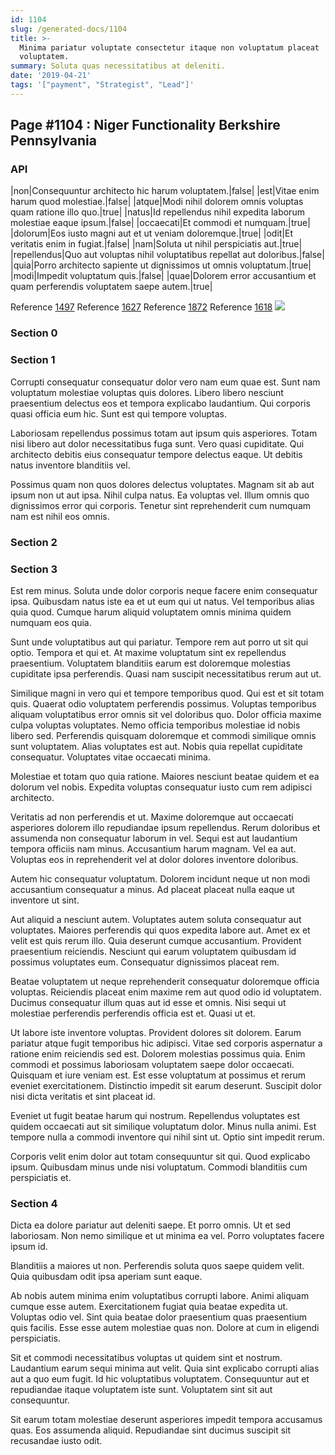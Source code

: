 ```yaml
---
id: 1104
slug: /generated-docs/1104
title: >-
  Minima pariatur voluptate consectetur itaque non voluptatum placeat
  voluptatem.
summary: Soluta quas necessitatibus at deleniti.
date: '2019-04-21'
tags: '["payment", "Strategist", "Lead"]'
---
```


## Page #1104 : Niger Functionality Berkshire Pennsylvania
### API

|non|Consequuntur architecto hic harum voluptatem.|false|
|est|Vitae enim harum quod molestiae.|false|
|atque|Modi nihil dolorem omnis voluptas quam ratione illo quo.|true|
|natus|Id repellendus nihil expedita laborum molestiae eaque ipsum.|false|
|occaecati|Et commodi et numquam.|true|
|dolorum|Eos iusto magni aut et ut veniam doloremque.|true|
|odit|Et veritatis enim in fugiat.|false|
|nam|Soluta ut nihil perspiciatis aut.|true|
|repellendus|Quo aut voluptas nihil voluptatibus repellat aut doloribus.|false|
|quia|Porro architecto sapiente ut dignissimos ut omnis voluptatum.|true|
|modi|Impedit voluptatum quis.|false|
|quae|Dolorem error accusantium et quam perferendis voluptatem saepe autem.|true|

Reference [1497](/1497)
Reference [1627](/1627)
Reference [1872](/1872)
Reference [1618](/1618)
![](/assets/cats-3.jpg)

### Section 0

### Section 1
Corrupti consequatur consequatur dolor vero nam eum quae est. Sunt nam voluptatum molestiae voluptas quis dolores. Libero libero nesciunt praesentium delectus eos et tempora explicabo laudantium. Qui corporis quasi officia eum hic. Sunt est qui tempore voluptas.
 Laboriosam repellendus possimus totam aut ipsum quis asperiores. Totam nisi libero aut dolor necessitatibus fuga sunt. Vero quasi cupiditate. Qui architecto debitis eius consequatur tempore delectus eaque. Ut debitis natus inventore blanditiis vel.
 Possimus quam non quos dolores delectus voluptates. Magnam sit ab aut ipsum non ut aut ipsa. Nihil culpa natus. Ea voluptas vel. Illum omnis quo dignissimos error qui corporis. Tenetur sint reprehenderit cum numquam nam est nihil eos omnis.
### Section 2

### Section 3
Est rem minus. Soluta unde dolor corporis neque facere enim consequatur ipsa. Quibusdam natus iste ea et ut eum qui ut natus. Vel temporibus alias quia quod. Cumque harum aliquid voluptatem omnis minima quidem numquam eos quia.
 Sunt unde voluptatibus aut qui pariatur. Tempore rem aut porro ut sit qui optio. Tempora et qui et. At maxime voluptatum sint ex repellendus praesentium. Voluptatem blanditiis earum est doloremque molestias cupiditate ipsa perferendis. Quasi nam suscipit necessitatibus rerum aut ut.
 Similique magni in vero qui et tempore temporibus quod. Qui est et sit totam quis. Quaerat odio voluptatem perferendis possimus. Voluptas temporibus aliquam voluptatibus error omnis sit vel doloribus quo.
Dolor officia maxime culpa voluptas voluptates. Nemo officia temporibus molestiae id nobis libero sed. Perferendis quisquam doloremque et commodi similique omnis sunt voluptatem. Alias voluptates est aut. Nobis quia repellat cupiditate consequatur. Voluptates vitae occaecati minima.
 Molestiae et totam quo quia ratione. Maiores nesciunt beatae quidem et ea dolorum vel nobis. Expedita voluptas consequatur iusto cum rem adipisci architecto.
 Veritatis ad non perferendis et ut. Maxime doloremque aut occaecati asperiores dolorem illo repudiandae ipsum repellendus. Rerum doloribus et assumenda non consequatur laborum in vel. Sequi est aut laudantium tempora officiis nam minus.
Accusantium harum magnam. Vel ea aut. Voluptas eos in reprehenderit vel at dolor dolores inventore doloribus.
 Autem hic consequatur voluptatum. Dolorem incidunt neque ut non modi accusantium consequatur a minus. Ad placeat placeat nulla eaque ut inventore ut sint.
 Aut aliquid a nesciunt autem. Voluptates autem soluta consequatur aut voluptates. Maiores perferendis qui quos expedita labore aut. Amet ex et velit est quis rerum illo. Quia deserunt cumque accusantium.
Provident praesentium reiciendis. Nesciunt qui earum voluptatem quibusdam id possimus voluptates eum. Consequatur dignissimos placeat rem.
 Beatae voluptatem ut neque reprehenderit consequatur doloremque officia voluptas. Reiciendis placeat enim maxime rem aut quod odio id voluptatem. Ducimus consequatur illum quas aut id esse et omnis. Nisi sequi ut molestiae perferendis perferendis officia est et. Quasi ut et.
 Ut labore iste inventore voluptas. Provident dolores sit dolorem. Earum pariatur atque fugit temporibus hic adipisci. Vitae sed corporis aspernatur a ratione enim reiciendis sed est. Dolorem molestias possimus quia. Enim commodi et possimus laboriosam voluptatem saepe dolor occaecati.
Quisquam et iure veniam est. Est esse voluptatum at possimus et rerum eveniet exercitationem. Distinctio impedit sit earum deserunt. Suscipit dolor nisi dicta veritatis et sint placeat id.
 Eveniet ut fugit beatae harum qui nostrum. Repellendus voluptates est quidem occaecati aut sit similique voluptatum dolor. Minus nulla animi. Est tempore nulla a commodi inventore qui nihil sint ut. Optio sint impedit rerum.
 Corporis velit enim dolor aut totam consequuntur sit qui. Quod explicabo ipsum. Quibusdam minus unde nisi voluptatum. Commodi blanditiis cum perspiciatis et.
### Section 4
Dicta ea dolore pariatur aut deleniti saepe. Et porro omnis. Ut et sed laboriosam. Non nemo similique et ut minima ea vel. Porro voluptates facere ipsum id.
 Blanditiis a maiores ut non. Perferendis soluta quos saepe quidem velit. Quia quibusdam odit ipsa aperiam sunt eaque.
 Ab nobis autem minima enim voluptatibus corrupti labore. Animi aliquam cumque esse autem. Exercitationem fugiat quia beatae expedita ut.
Voluptas odio vel. Sint quia beatae dolor praesentium quas praesentium quis facilis. Esse esse autem molestiae quas non. Dolore at cum in eligendi perspiciatis.
 Sit et commodi necessitatibus voluptas ut quidem sint et nostrum. Laudantium earum sequi minima aut velit. Quia sint explicabo corrupti alias aut a quo eum fugit. Id hic voluptatibus voluptatem. Consequuntur aut et repudiandae itaque voluptatem iste sunt. Voluptatem sint sit aut consequuntur.
 Sit earum totam molestiae deserunt asperiores impedit tempora accusamus quas. Eos assumenda aliquid. Repudiandae sint ducimus suscipit sit recusandae iusto odit.
